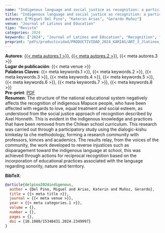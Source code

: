 ```yaml
---
name: "Indigenous language and social justice as recognition: a participatory study with a Mapuce school"
title: "Indigenous language and social justice as recognition: a participatory study with a Mapuce school"
autores: ["Miguel Del Pino", "Katerin Arias", "Gerardo Muñoz"]
venue: "Journal of Latinos and Education"
tipo: "Revista"
categories: 2024
keywords: ["2024", "Journal of Latinos and Education", "Recognition", "Disparagement", "Indigenous Language", "Social Justice", "Education"]
preprint: "pdfs/productividad/PRODUCTIVIDAD_2024_KARIAS/ART_3_Jlatinos_ARIAS-ORTEGA ET AL_2024_WOS.pdf"
---
```

**Autores**: [{{< meta autores.1 >}}](../members/current/Miguel Del Pino.qmd), [{{< meta autores.2 >}}](../members/current/Katerin Arias.qmd), {{< meta autores.3 >}}    
**Lugar de publicación**: {{< meta venue >}}     
**Palabras Claves**: {{< meta keywords.1 >}}, {{< meta keywords.2 >}}, {{< meta keywords.3 >}}, {{< meta keywords.4 >}}, {{< meta keywords.5 >}}, {{< meta keywords.6 >}}, {{< meta keywords.7 >}}, {{< meta keywords.8 >}}    
**Pre-print**: [PDF](../{{< meta preprint >}})    
**Resumen**: The structure of the national educational system negatively affects the recognition of indigenous Mapuce people, who have been affected with regards to love, equal treatment and social esteem, as understood from the social justice approach of recognition described by Axel Honneth. This is evident in the indigenous knowledge and practices that have been removed from the Chilean school curriculum. This research was carried out through a participatory study using the dialogic-kishu kimkelay ta che methodology, forming a research community with professors, kimces and academics. The results relay, from the voices of the community, the work developed to reverse injustices such as disparagement toward the indigenous language at school, this was achieved through actions for reciprocal recognition based on the incorporation of educational practices associated with the language regarding sonority, nature and territory.


**BibTeX**:
```bibtex
@article{delpino2024indigenous,
  author = {Del Pino, Miguel and Arias, Katerin and Muñoz, Gerardo},
  title = {{< meta title >}},
  journal = {{< meta venue >}},
  year = {{< meta categories.1 >}},
  volume = {},
  number = {},
  pages = {},
  doi = {10.1080/15348431.2024.2349997}
}
```
